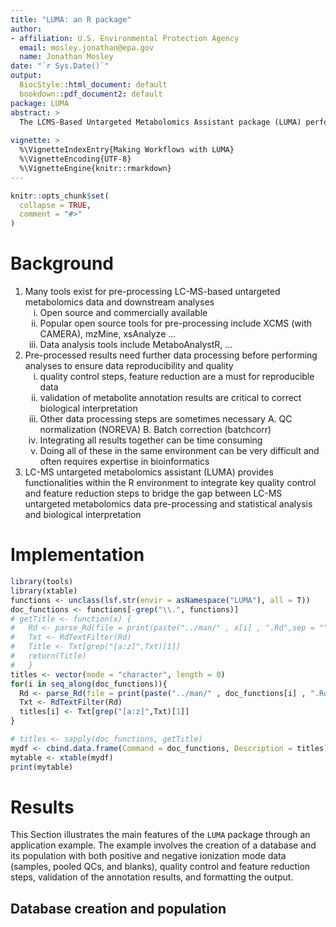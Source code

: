 ```yaml
---
title: "LUMA: an R package"
author: 
- affiliation: U.S. Environmental Protection Agency
  email: mosley.jonathan@epa.gov
  name: Jonathan Mosley
date: "`r Sys.Date()`"
output: 
  BiocStyle::html_document: default
  bookdown::pdf_document2: default
package: LUMA
abstract: >
  The LCMS-Based Untargeted Metabolomics Assistant package (LUMA) performs quality control (QC) and feature reduction steps on the output of XCMS and CAMERA to generate usable data matrices for discovery-based studies. The outputs of XCMS and CAMERA contain peak matrices for each feature detected by XCMS and annotated by CAMERA. These can contain spurious features that do not pass basic QC checks, which can negatively affect downstream statistical analyses, particularly the clustering of QC samples. Furthermore, conflicting isotope and ion adduct annotations can complicate downstream metabolite annotation attempts. Therefore, curation of these matrices must be performed to ensure quality of the resulting dataset. Often these steps are performed manually and can be very time-consuming. LUMA provides a set of functions that allow for rapid, automated workflows to perform the necessary QC and feature reduction steps with minimal user input. In addition, data visualization is consolidated to a single graphic per metabolite group (containing all features attributed to a single metabolite) with EIC plots and psSpectra from CAMERA, as well as new correlation matrices and dendrograms to minimize the user's time spent validating the dataset, particularly when summing features into a single value per metabolite (an important QC check!). This vignette demonstrates how to use LUMA functions to create workflows in a variety of scenario, using the `lcmsfishdata` package to provide reproducible examples. 
    
vignette: >
  %\VignetteIndexEntry{Making Workflows with LUMA}
  %\VignetteEncoding{UTF-8}
  %\VignetteEngine{knitr::rmarkdown}
---
```


```r
knitr::opts_chunk$set(
  collapse = TRUE,
  comment = "#>"
)
```


# Background
    
1. Many tools exist for pre-processing LC-MS-based untargeted metabolomics data and downstream analyses
    i) Open source and commercially available
    ii) Popular open source tools for pre-processing include XCMS (with CAMERA), mzMine, xsAnalyze ...
    iii) Data analysis tools include MetaboAnalystR, ...
2. Pre-processed results need further data processing before performing analyses to ensure data reproducibility and quality
    i) quality control steps, feature reduction are a must for reproducible data
    ii) validation of metabolite annotation results are critical to correct biological interpretation
    iii) Other data processing steps are sometimes necessary
        A. QC normalization (NOREVA)
        B. Batch correction (batchcorr)
    iv) Integrating all results together can be time consuming
    v) Doing all of these in the same environment can be very difficult and often requires expertise in bioinformatics
3. LC-MS untargeted metabolomics assistant (LUMA) provides functionalities within the R environment to integrate key quality control and feature reduction steps to bridge the gap between LC-MS untargeted metabolomics data pre-processing and statistical analysis and biological interpretation

# Implementation

```r
library(tools)
library(xtable)
functions <- unclass(lsf.str(envir = asNamespace("LUMA"), all = T))
doc_functions <- functions[-grep("\\.", functions)]
# getTitle <- function(x) {
#   Rd <- parse_Rd(file = print(paste("../man/" , x[i] , ".Rd",sep = "")))
#   Txt <- RdTextFilter(Rd)
#   Title <- Txt[grep("[a:z]",Txt)[1]]
#   return(Title)
#   }
titles <- vector(mode = "character", length = 0)
for(i in seq_along(doc_functions)){
  Rd <- parse_Rd(file = print(paste("../man/" , doc_functions[i] , ".Rd",sep = "")))
  Txt <- RdTextFilter(Rd)
  titles[i] <- Txt[grep("[a:z]",Txt)[1]]
}

# titles <- sapply(doc_functions, getTitle)
mydf <- cbind.data.frame(Command = doc_functions, Description = titles)
mytable <- xtable(mydf)
print(mytable)

```


# Results
This Section illustrates the main features of the `LUMA` package through an application example.  The example involves the creation of a database and its population with both positive and negative ionization mode data (samples, pooled QCs, and blanks), quality control and feature reduction steps, validation of the annotation results, and formatting the output.

## Database creation and population

